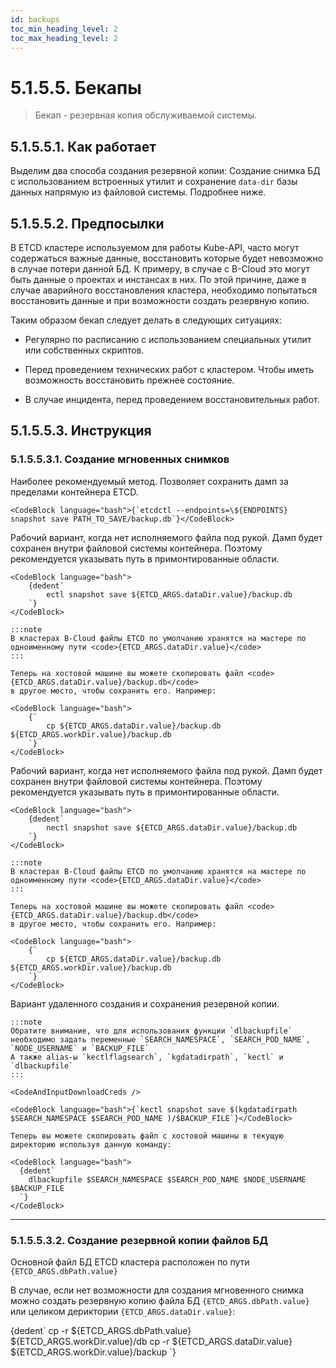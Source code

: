 ```yaml
---
id: backups
toc_min_heading_level: 2
toc_max_heading_level: 2
---
```




# 5.1.5.5. Бекапы

>Бекап - резервная копия обслуживаемой системы.

## 5.1.5.5.1. Как работает

Выделим два способа создания резервной копии: Создание снимка БД с использованием встроенных утилит и сохранение `data-dir` базы данных напрямую из файловой системы. Подробнее ниже.

## 5.1.5.5.2. Предпосылки

В ETCD кластере используемом для работы Kube-API, часто могут содержаться важные данные, восстановить которые будет невозможно в случае потери данной БД. К примеру, в случае с B-Cloud это могут быть данные о проектах и инстансах в них.
По этой причине, даже в случае аварийного восстановления кластера, необходимо попытаться восстановить данные и при возможности создать резервную копию.

Таким образом бекап следует делать в следующих ситуациях:

- Регулярно по расписанию с использованием специальных утилит или собственных скриптов.

- Перед проведением технических работ с кластером. Чтобы иметь возможность восстановить прежнее состояние.

- В случае инцидента, перед проведением восстановительных работ.

## 5.1.5.5.3. Инструкция

### 5.1.5.5.3.1. Создание мгновенных снимков

<Tabs groupId="etcd-alias">
  <TabItem value='etcdctl'>
    Наиболее рекомендуемый метод. Позволяет сохранить дамп за пределами контейнера ETCD.

    <CodeBlock language="bash">{`etcdctl --endpoints=\${ENDPOINTS} snapshot save PATH_TO_SAVE/backup.db`}</CodeBlock>

  </TabItem>
  <TabItem value='ectl'>
    Рабочий вариант, когда нет исполняемого файла под рукой. Дамп будет сохранен внутри
    файловой системы контейнера. Поэтому рекомендуется указывать путь в примонтированные области.

    <CodeBlock language="bash">
        {dedent`
            ectl snapshot save ${ETCD_ARGS.dataDir.value}/backup.db
        `}
    </CodeBlock>

    :::note
    В кластерах B-Cloud файлы ETCD по умолчанию хранятся на мастере по одноименному пути <code>{ETCD_ARGS.dataDir.value}</code>
    :::

    Теперь на хостовой машине вы можете скопировать файл <code>{ETCD_ARGS.dataDir.value}/backup.db</code>
    в другое место, чтобы сохранить его. Например:

    <CodeBlock language="bash">
        {`
            cp ${ETCD_ARGS.dataDir.value}/backup.db ${ETCD_ARGS.workDir.value}/backup.db
        `}
    </CodeBlock>

  </TabItem>
  <TabItem value='nectl'>
    Рабочий вариант, когда нет исполняемого файла под рукой. Дамп будет сохранен внутри
    файловой системы контейнера. Поэтому рекомендуется указывать путь в примонтированные области.

    <CodeBlock language="bash">
        {dedent`
            nectl snapshot save ${ETCD_ARGS.dataDir.value}/backup.db
        `}
    </CodeBlock>

    :::note
    В кластерах B-Cloud файлы ETCD по умолчанию хранятся на мастере по одноименному пути <code>{ETCD_ARGS.dataDir.value}</code>
    :::

    Теперь на хостовой машине вы можете скопировать файл <code>{ETCD_ARGS.dataDir.value}/backup.db</code>
    в другое место, чтобы сохранить его. Например:

    <CodeBlock language="bash">
        {`
            cp ${ETCD_ARGS.dataDir.value}/backup.db ${ETCD_ARGS.workDir.value}/backup.db
        `}
    </CodeBlock>

  </TabItem>
  <TabItem value='kectl'>
    Вариант удаленного создания и сохранения резервной копии.

    :::note
    Обратите внимание, что для использования функции `dlbackupfile` необходимо задать переменные `SEARCH_NAMESPACE`, `SEARCH_POD_NAME`, `NODE_USERNAME` и `BACKUP_FILE`
    А также alias-ы `kectlflagsearch`, `kgdatadirpath`, `kectl` и `dlbackupfile`
    :::

    <CodeAndInputDownloadCreds />

    <CodeBlock language="bash">{`kectl snapshot save $(kgdatadirpath $SEARCH_NAMESPACE $SEARCH_POD_NAME )/$BACKUP_FILE`}</CodeBlock>

    Теперь вы можете скопировать файл с хостовой машины в текущую директорию используя данную команду:

    <CodeBlock language="bash">
      {dedent`
        dlbackupfile $SEARCH_NAMESPACE $SEARCH_POD_NAME $NODE_USERNAME $BACKUP_FILE
      `}
    </CodeBlock>
  </TabItem>
</Tabs>

*****

### 5.1.5.5.3.2. Создание резервной копии файлов БД

Основной файл БД ETCD кластера расположен по пути <code>{ETCD_ARGS.dbPath.value}</code>

В случае, если нет возможности для создания мгновенного снимка можно создать резервную копию
файла БД <code>{ETCD_ARGS.dbPath.value}</code> или целиком дериктории <code>{ETCD_ARGS.dataDir.value}</code>:

<CodeBlock language="bash">
    {dedent`
        cp -r ${ETCD_ARGS.dbPath.value} ${ETCD_ARGS.workDir.value}/db
        cp -r ${ETCD_ARGS.dataDir.value} ${ETCD_ARGS.workDir.value}/backup
    `}
</CodeBlock>
